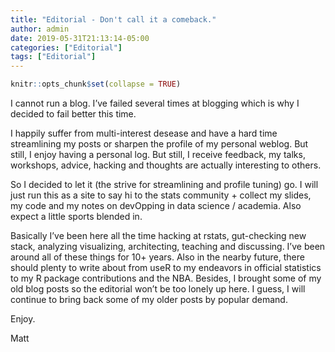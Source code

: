 ```yaml
---
title: "Editorial - Don't call it a comeback."
author: admin
date: 2019-05-31T21:13:14-05:00
categories: ["Editorial"]
tags: ["Editorial"]
---
```


```r
knitr::opts_chunk$set(collapse = TRUE)
```

I cannot run a blog. I've failed several times at blogging which is why 
I decided to fail better this time. 

I happily suffer from multi-interest desease 
and have a hard time streamlining my posts or sharpen the profile of my personal
weblog. But still, I enjoy having a personal log. But still, I receive feedback, my 
talks, workshops, advice, hacking and thoughts are actually interesting to others. 

So I decided to let it (the strive for streamlining and profile tuning) go.
I will just run this as a site to say hi to the stats community + collect my slides,
my code and my notes on devOpping in data science / academia. 
Also expect a little sports blended in.    

Basically I've been here all the time hacking at rstats, gut-checking new stack,
analyzing visualizing, architecting, teaching and discussing. I've been around all
of these things for 10+ years. Also in the nearby future, there should plenty
to write about from useR to my endeavors in official statistics to my R package
contributions and the NBA. Besides, I brought some of my old blog posts so the editorial won't be
too lonely up here. I guess, I will continue to bring back some of my older posts by popular demand.


Enjoy.

Matt


